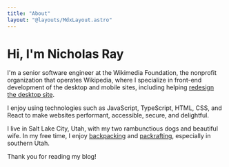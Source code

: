```yaml
---
title: "About"
layout: "@layouts/MdxLayout.astro"
---
```



# Hi, I'm Nicholas Ray

I'm a senior software engineer at the Wikimedia Foundation, the nonprofit
organization that operates Wikipedia, where I specialize in front-end
development of the desktop and mobile sites, including helping
[redesign the desktop site](https://wikimediafoundation.org/news/2023/01/18/wikipedia-gets-a-fresh-new-look-first-desktop-update-in-a-decade-puts-usability-at-the-forefront/).

I enjoy using technologies such as JavaScript, TypeScript, HTML, CSS, and React
to make websites performant, accessible, secure, and delightful.

I live in Salt Lake City, Utah, with my two rambunctious dogs and beautiful
wife. In my free time, I enjoy
[backpacking](<https://en.wikipedia.org/wiki/Backpacking_(hiking)>) and
[packrafting](https://en.wikipedia.org/wiki/Packraft), especially in southern
Utah.

Thank you for reading my blog!

<SocialLinks />

